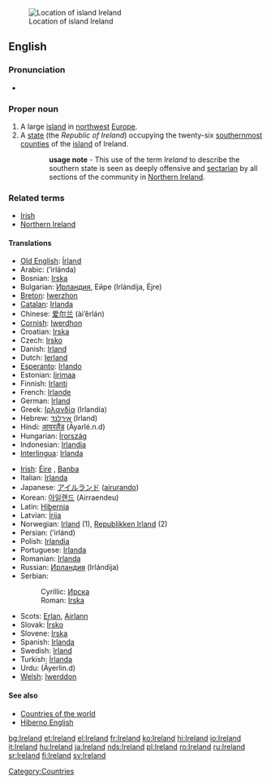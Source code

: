 {{wikipedia}}
[[Image:LocationIslandIreland.png|thumbnail|Location of island Ireland]]
==English==
===Pronunciation===
*{{IPA|/ˈaɪərlənd/}}

===Proper noun===
{{en-proper noun}}
# A large [[island]] in [[northwest]] [[Europe]].
# A [[state]] (the ''Republic of Ireland'') occupying the twenty-six [[south]]ernmost [[county|counties]] of the [[island]] of Ireland.
::'''usage note''' - This use of the term ''Ireland'' to describe the southern state is seen as deeply offensive and [[sectarian]] by all sections of the community in [[Northern Ireland]].

===Related terms===
*[[Irish]]
*[[Northern Ireland]]

====Translations====
{{trans-top}}
*[[Old English]]: [[Írland]]
*Arabic: {{ARchar|[[ايرلندا]]}} (’irlánda) {{f}}
*Bosnian: [[Irska#Bosnian|Irska]] {{f}}
*Bulgarian: [[Ирландия#Bulgarian|Ирландия]], Ейре (Irlándija, Éjre) {{f}} 
*[[Breton]]: [[Iwerzhon]]
*[[Catalan]]: [[Irlanda]] {{f}}
*Chinese: [[爱尔兰]] (ài’ěrlán)
*[[Cornish]]: [[Iwerdhon]]
*Croatian: [[Irska#Croatian|Irska]] {{f}}
*Czech: [[Irsko]]
*Danish: [[Irland]]
*Dutch: [[Ierland]]
*[[Esperanto]]: [[Irlando]]
*Estonian: [[Iirimaa]]
*Finnish: [[Irlanti]]
*French: [[Irlande]] {{f}}
*German: [[Irland]]
*Greek: [[Ιρλανδία]] (Irlandía) {{f}}
*Hebrew: [[אירלנד]] (Irland)
*Hindi: [[आयरलैंड]] (Āyarlé.n.d)
*Hungarian: [[Írország]]
*Indonesian: [[Irlandia]]
*[[Interlingua]]: [[Irlanda]]
{{trans-mid}}
*[[Irish]]: [[Éire]] {{f}}, [[Banba]] {{f}}
*Italian: [[Irlanda]] {{f}}
*Japanese: [[アイルランド]] ([[airurando]])
*Korean: [[아일랜드]] (Airraendeu)
*Latin: [[Hibernia]]
*Latvian: [[Īrija]] {{f}}
*Norwegian: [[Irland]] (1), [[Republikken Irland]] (2)
*Persian: {{FAchar|[[ایرلند]]}} (’irlánd)
*Polish: [[Irlandia]] {{f}}
*Portuguese: [[Irlanda]]
*Romanian: [[Irlanda]] {{f}}
*Russian: [[Ирландия]] (Irlándija) {{f}}
*Serbian:
*:Cyrillic: [[Ирска#Serbian|Ирска]] {{f}}
*:Roman: [[Irska#Serbian|Irska]] {{f}}
*Scots: [[Erlan]], [[Airlann]]
*Slovak: [[Írsko]] {{n}}
*Slovene: [[Irska#Slovene|Irska]] {{f}}
*Spanish: [[Irlanda]] {{f}}
*Swedish: [[Irland]]
*Turkish: [[İrlanda]]
*Urdu: {{URchar|[[ائرلینڈ|آئرلینڈ]]}} (Āyerlin.d)
*[[Welsh]]: [[Iwerddon]] {{f}}
{{trans-bottom}}

====See also====
*[[Countries of the world]]
*[[Hiberno English]]

[[Category:Countries]]

[[bg:Ireland]]
[[et:Ireland]]
[[el:Ireland]]
[[fr:Ireland]]
[[ko:Ireland]]
[[hi:Ireland]]
[[io:Ireland]]
[[it:Ireland]]
[[hu:Ireland]]
[[ja:Ireland]]
[[nds:Ireland]]
[[pl:Ireland]]
[[ro:Ireland]]
[[ru:Ireland]]
[[sr:Ireland]]
[[fi:Ireland]]
[[sv:Ireland]]